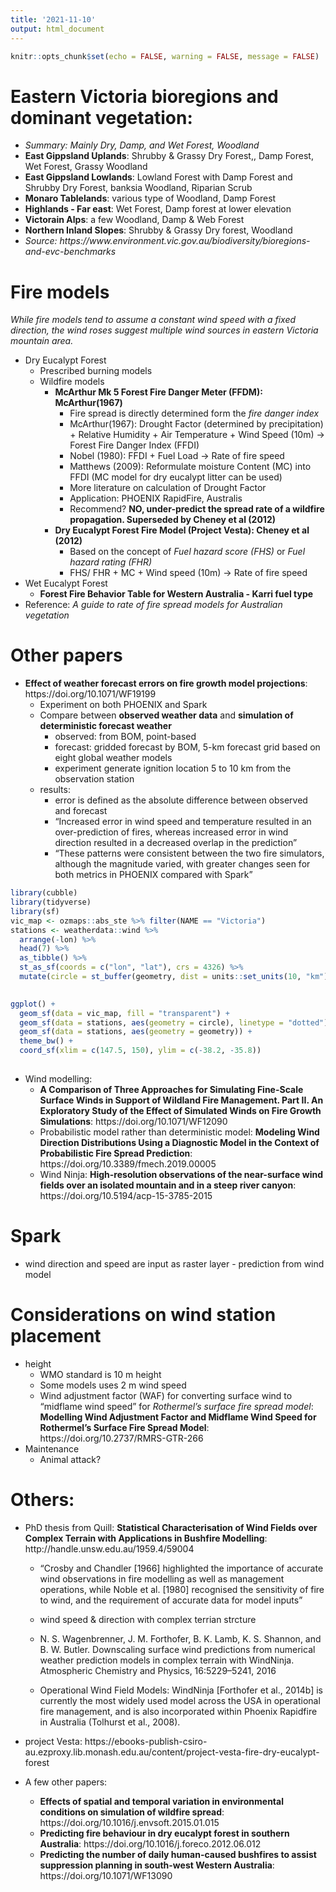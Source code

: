 ```yaml
---
title: '2021-11-10'
output: html_document
---
```


```r
knitr::opts_chunk$set(echo = FALSE, warning = FALSE, message = FALSE)
```


# Eastern Victoria bioregions and dominant vegetation:

  - *Summary: Mainly Dry, Damp, and Wet Forest, Woodland*
  - **East Gippsland Uplands**: Shrubby & Grassy Dry Forest,, Damp Forest, Wet Forest, Grassy Woodland
  - **East Gippsland Lowlands**: Lowland Forest with Damp Forest and Shrubby Dry Forest, banksia Woodland, Riparian Scrub
  - **Monaro Tablelands**: various type of Woodland, Damp Forest
  - **Highlands - Far east**: Wet Forest, Damp forest at lower elevation
  - **Victorain Alps**: a few Woodland, Damp & Web Forest
  - **Northern Inland Slopes**: Shrubby & Grassy Dry forest, Woodland 
  - *Source: https://www.environment.vic.gov.au/biodiversity/bioregions-and-evc-benchmarks*



# Fire models

 *While fire models tend to assume a constant wind speed with a fixed direction, the wind roses suggest multiple wind sources in eastern Victoria mountain area.*

  - Dry Eucalypt Forest
    - Prescribed burning models
    - Wildfire models
      - **McArthur Mk 5 Forest Fire Danger Meter (FFDM): McArthur(1967)**
        - Fire spread is directly determined form the *fire danger index*
        - McArthur(1967): Drought Factor (determined by precipitation) + Relative Humidity + Air Temperature + Wind Speed (10m) -> Forest Fire Danger Index (FFDI)
        - Nobel (1980): FFDI + Fuel Load -> Rate of fire speed
        - Matthews (2009): Reformulate moisture Content (MC) into FFDI (MC model for dry eucalypt litter can be used)
        - More literature on calculation of Drought Factor
        - Application: PHOENIX RapidFire, Australis
        - Recommend? **NO, under-predict the spread rate of a wildfire propagation. Superseded by Cheney et al (2012)**
      - **Dry Eucalypt Forest Fire Model (Project Vesta): Cheney et al (2012)**
        - Based on the concept of *Fuel hazard score (FHS)* or *Fuel hazard rating (FHR)*
        - FHS/ FHR + MC + Wind speed (10m) -> Rate of fire speed
  - Wet Eucalypt Forest
    - **Forest Fire Behavior Table for Western Australia - Karri fuel type**
  - Reference: *A guide to rate of fire spread models for Australian vegetation*


# Other papers

  - **Effect of weather forecast errors on fire growth model projections**: https://doi.org/10.1071/WF19199
    - Experiment on both PHOENIX and Spark
    - Compare between **observed weather data** and **simulation of deterministic forecast weather**
      - observed: from BOM, point-based 
      - forecast: gridded forecast by BOM, 5-km forecast grid based on eight global weather models
      - experiment generate ignition location 5 to 10 km from the observation station
    - results:
      - error is defined as the absolute difference between observed and forecast
      - "Increased error in wind speed and temperature resulted in an over-prediction of fires, whereas increased error in wind direction resulted in a decreased overlap in the prediction"
      - "These patterns were consistent between the two fire simulators, although the magnitude varied, with greater changes seen for both metrics in PHOENIX compared with Spark"

```r
library(cubble)
library(tidyverse)
library(sf)
vic_map <- ozmaps::abs_ste %>% filter(NAME == "Victoria")
stations <- weatherdata::wind %>% 
  arrange(-lon) %>% 
  head(7) %>% 
  as_tibble() %>% 
  st_as_sf(coords = c("lon", "lat"), crs = 4326) %>% 
  mutate(circle = st_buffer(geometry, dist = units::set_units(10, "km")))
  

ggplot() + 
  geom_sf(data = vic_map, fill = "transparent") + 
  geom_sf(data = stations, aes(geometry = circle), linetype = "dotted") + 
  geom_sf(data = stations, aes(geometry = geometry)) + 
  theme_bw() +
  coord_sf(xlim = c(147.5, 150), ylim = c(-38.2, -35.8))
  
```

  - Wind modelling:
    - **A Comparison of Three Approaches for Simulating Fine-Scale Surface Winds in Support of Wildland Fire Management. Part II. An Exploratory Study of the Effect of Simulated Winds on Fire Growth Simulations**:  https://doi.org/10.1071/WF12090
    - Probabilistic model rather than deterministic model: **Modeling Wind Direction Distributions Using a Diagnostic Model in the Context of Probabilistic Fire Spread Prediction**: https://doi.org/10.3389/fmech.2019.00005
    - Wind Ninja: **High-resolution observations of the near-surface wind fields over an isolated mountain and in a steep river canyon**: https://doi.org/10.5194/acp-15-3785-2015

# Spark

  - wind direction and speed are input as raster layer - prediction from wind model


# Considerations on wind station placement
  
  - height
    - WMO standard is  10 m height
    - Some models uses 2 m wind speed
    - Wind adjustment factor (WAF) for converting surface wind to "midflame wind speed" for *Rothermel's surface fire spread model*: **Modelling Wind Adjustment Factor and Midflame Wind Speed for Rothermel’s Surface Fire Spread Model**: https://doi.org/10.2737/RMRS-GTR-266
  - Maintenance
    - Animal attack?


# Others:

  - PhD thesis from Quill: **Statistical Characterisation of Wind Fields over Complex Terrain with Applications in Bushfire Modelling**: http://handle.unsw.edu.au/1959.4/59004
    -  "Crosby and Chandler [1966] highlighted the importance of accurate wind observations in fire modelling as well as management operations, while Noble et al. [1980] recognised the sensitivity of fire to wind, and the requirement of accurate data for model inputs"
    - wind speed & direction with complex terrian strcture
    
    - N. S. Wagenbrenner, J. M. Forthofer, B. K. Lamb, K. S. Shannon, and B. W. Butler. Downscaling surface wind predictions from numerical weather prediction models in complex terrain with WindNinja. Atmospheric Chemistry and Physics, 16:5229–5241, 2016
    
    - Operational Wind Field Models: WindNinja [Forthofer et al., 2014b] is currently the most widely used model across the USA in operational fire management, and is also incorporated within Phoenix Rapidfire in Australia (Tolhurst et al., 2008).

  - project Vesta: https://ebooks-publish-csiro-au.ezproxy.lib.monash.edu.au/content/project-vesta-fire-dry-eucalypt-forest


  - A few other papers: 
    - **Effects of spatial and temporal variation in environmental conditions on simulation of wildfire spread**: https://doi.org/10.1016/j.envsoft.2015.01.015
    - **Predicting fire behaviour in dry eucalypt forest in southern Australia**: https://doi.org/10.1016/j.foreco.2012.06.012
    - **Predicting the number of daily human-caused bushfires to assist suppression planning in south-west Western Australia**: https://doi.org/10.1071/WF13090

